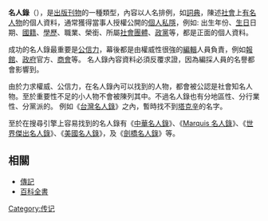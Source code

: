 {{multiple issues|
{{expand|time=2018-11-19T16:29:13+00:00}}
{{expert|time=2018-11-19T16:29:13+00:00}}
{{unreferenced|time=2018-11-19T16:29:13+00:00}}
}}
'''名人錄'''（{{lang-en|Who's Who}}），是[[出版|出版]][[刊物|刊物]]的一種類型，內容以人名排例，如[[詞典|詞典]]，陳述[[社會|社會]]上[[知名人士|有名人物]]的個人資料，通常獲得當事人授權公開的[[個人私隱|個人私隱]]，例如: 出生年份、[[生日|生日]]日期、[[國籍|國籍]]、[[學歷|學歷]]、職業、榮銜、所屬[[社會團體|社會團體]]、[[政黨|政黨]]等，都是正面的個人資料。

成功的名人錄最重要是[[公信力|公信力]]，幕後都是由權威性很強的[[編輯|編輯]]人員負責，例如[[報紙|報館]]、[[政府|政府]]官方、[[商會|商會]]等。 名人錄內容資料必須反覆求證，因為編採人員的名譽都會影響到。

由於力求權威、公信力，在名人錄內可以找到的人物，都會被公認是社會知名人物。至於重要性不足的小人物不會被陳列其中。不過名人錄也有分地區性、分行業性、分黨派的。 例如《[[台灣名人錄|台灣名人錄]]》之內，暫時找不到[[塔克辛|塔克辛]]的名字。

至於在搜尋引擎上容易找到的名人錄有《[[中華名人錄|中華名人錄]]》、《[[Marquis_名人錄|Marquis 名人錄]]》、《[[世界傑出名人錄|世界傑出名人錄]]》、《[[美國名人錄|美國名人錄]]》，及《[[劍橋名人錄|劍橋名人錄]]》等。

==相關==
* [[傳記|傳記]]
* [[百科全書|百科全書]]

{{Authority control}}

[[Category:传记|Category:传记]]